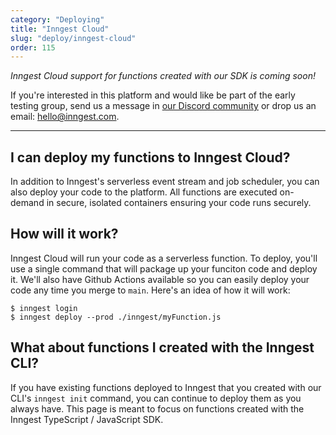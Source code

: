 ```yaml
---
category: "Deploying"
title: "Inngest Cloud"
slug: "deploy/inngest-cloud"
order: 115
---
```


*Inngest Cloud support for functions created with our SDK is _coming soon_!*

If you're interested in this platform and would like be part of the early testing group, send us a message in [our Discord community](/discord) or drop us an email: [hello@inngest.com](mailto:hello@inngest.com).

---

## I can deploy my functions to Inngest Cloud?

In addition to Inngest's serverless event stream and job scheduler, you can also deploy your code to the platform. All functions are executed on-demand in secure, isolated containers ensuring your code runs securely.

## How will it work?

Inngest Cloud will run your code as a serverless function. To deploy, you'll use a single command that will package up your funciton code and deploy it. We'll also have Github Actions available so you can easily deploy your code any time you merge to `main`. Here's an idea of how it will work:

```shell
$ inngest login
$ inngest deploy --prod ./inngest/myFunction.js
```

## What about functions I created with the Inngest CLI?

If you have existing functions deployed to Inngest that you created with our CLI's `inngest init` command, you can continue to deploy them as you always have. This page is meant to focus on functions created with the Inngest TypeScript / JavaScript SDK.






